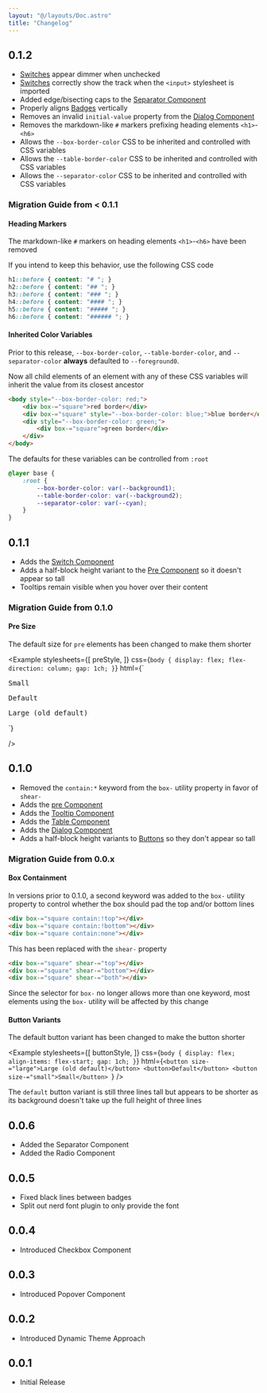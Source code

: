 ```yaml
---
layout: "@/layouts/Doc.astro"
title: "Changelog"
---
```



## 0.1.2

- [Switches](/components/switch) appear dimmer when unchecked
- [Switches](/components/switch) correctly show the track when the `<input>` stylesheet is imported
- Added edge/bisecting caps to the [Separator Component](/components/separator)
- Properly aligns [Badges](/components/badge) vertically
- Removes an invalid `initial-value` property from the [Dialog Component](/components/dialog)
- Removes the markdown-like `#` markers prefixing heading elements `<h1>`-`<h6>`
- Allows the `--box-border-color` CSS to be inherited and controlled with CSS variables
- Allows the `--table-border-color` CSS to be inherited and controlled with CSS variables
- Allows the `--separator-color` CSS to be inherited and controlled with CSS variables

### Migration Guide from < 0.1.1

#### Heading Markers

The markdown-like `#` markers on heading elements `<h1>`-`<h6>` have been removed

If you intend to keep this behavior, use the following CSS code

```css
h1::before { content: "# "; }
h2::before { content: "## "; }
h3::before { content: "### "; }
h4::before { content: "#### "; }
h5::before { content: "##### "; }
h6::before { content: "###### "; }
```

#### Inherited Color Variables

Prior to this release, `--box-border-color`, `--table-border-color`, and `--separator-color` **always** defaulted to `--foreground0`.

Now all child elements of an element with any of these CSS variables will inherit the value from its closest ancestor

```html
<body style="--box-border-color: red;">
    <div box-="square">red border</div>
    <div box-="square" style="--box-border-color: blue;">blue border</div>
    <div style="--box-border-color: green;">
        <div box-="square">green border</div>
    </div>
</body>
```

The defaults for these variables can be controlled from `:root`

```css
@layer base {
    :root {
        --box-border-color: var(--background1);
        --table-border-color: var(--background2);
        --separator-color: var(--cyan);
    }
}
```

## 0.1.1

- Adds the [Switch Component](/components/switch)
- Adds a half-block height variant to the [Pre Component](/components/pre) so it doesn't appear so tall
- Tooltips remain visible when you hover over their content

### Migration Guide from 0.1.0

#### Pre Size

The default size for `pre` elements has been changed to make them shorter

<Example 
    stylesheets={[
        preStyle, 
    ]}
    css={`body {
    display: flex;
    flex-direction: column;
    gap: 1ch;
}`}
    html={`<pre size-="small">Small</pre>
<pre>Default</pre>
<pre size-="large">Large (old default)</pre>`}
/>

## 0.1.0

- Removed the `contain:*` keyword from the `box-` utility property in favor of `shear-`
- Adds the [pre Component](/components/pre)
- Adds the [Tooltip Component](/components/tooltip)
- Adds the [Table Component](/components/table)
- Adds the [Dialog Component](/components/dialog)
- Adds a half-block height variants to [Buttons](/components/button) so they don't appear so tall

### Migration Guide from 0.0.x

#### Box Containment

In versions prior to 0.1.0, a second keyword was added to the `box-` utility property to control whether the box should pad the top and/or bottom lines

```html
<div box-="square contain:!top"></div>
<div box-="square contain:!bottom"></div>
<div box-="square contain:none"></div>
```

This has been replaced with the `shear-` property

```html
<div box-="square" shear-="top"></div>
<div box-="square" shear-="bottom"></div>
<div box-="square" shear-="both"></div>
```

Since the selector for `box-` no longer allows more than one keyword, most elements using the `box-` utility will be affected by this change

#### Button Variants

The default button variant has been changed to make the button shorter

<Example 
    stylesheets={[
        buttonStyle, 
    ]}
    css={`body {
    display: flex;
    align-items: flex-start;
    gap: 1ch;
}`}
    html={`<button size-="large">Large (old default)</button>
<button>Default</button>
<button size-="small">Small</button>
`}
/>

The `default` button variant is still three lines tall but appears to be shorter as its background doesn't take up the full height of three lines

## 0.0.6

- Added the Separator Component
- Added the Radio Component

## 0.0.5

- Fixed black lines between badges
- Split out nerd font plugin to only provide the font

## 0.0.4

- Introduced Checkbox Component

## 0.0.3

- Introduced Popover Component

## 0.0.2

- Introduced Dynamic Theme Approach

## 0.0.1

- Initial Release
